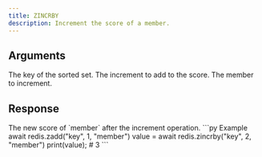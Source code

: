 ```yaml
---
title: ZINCRBY
description: Increment the score of a member.
---
```



## Arguments 

<ParamField body="key" type="string" required>
  The key of the sorted set.
</ParamField>

<ParamField body="increment" type="integer" required>
    The increment to add to the score.
</ParamField>


<ParamField body="member" type="TMember" required>
  The member to increment.
</ParamField>


## Response

<ResponseField type="integer" required>
    The new score of `member` after the increment operation.
</ResponseField>



<RequestExample>
```py Example
await redis.zadd("key", 1, "member")
value = await redis.zincrby("key", 2, "member")
print(value); # 3
```
</RequestExample>
